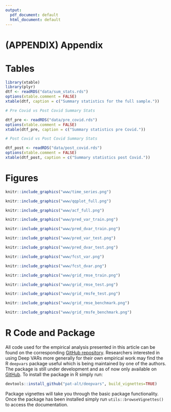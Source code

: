 ```yaml
---
output:
  pdf_document: default
  html_document: default
---
```

# (APPENDIX) Appendix {-}

# Tables {#tables}

```r
library(xtable)
library(plyr)
dtf <- readRDS("data/sum_stats.rds")
options(xtable.comment = FALSE)
xtable(dtf, caption = c("Summary statistics for the full sample."))

```

```r
# Pre Covid vs Post Covid Summary Stats

dtf_pre <- readRDS("data/pre_covid.rds")
options(xtable.comment = FALSE)
xtable(dtf_pre, caption = c("Summary statistics pre Covid."))

```

```r
# Post Covid vs Post Covid Summary Stats

dtf_post <- readRDS("data/post_covid.rds")
options(xtable.comment = FALSE)
xtable(dtf_post, caption = c("Summary statistics post Covid."))

```

\FloatBarrier
\pagebreak

# Figures {#figures}

```r
knitr::include_graphics("www/time_series.png")
```

```r
knitr::include_graphics("www/qqplot_full.png")
```

```r
knitr::include_graphics("www/acf_full.png")
```

```r
knitr::include_graphics("www/pred_var_train.png")
```

```r
knitr::include_graphics("www/pred_dvar_train.png")
```

```r
knitr::include_graphics("www/pred_var_test.png")
```

```r
knitr::include_graphics("www/pred_dvar_test.png")
```

```r
knitr::include_graphics("www/fcst_var.png")
```

```r
knitr::include_graphics("www/fcst_dvar.png")
```

```r
knitr::include_graphics("www/grid_rmse_train.png")
```

```r
knitr::include_graphics("www/grid_rmse_test.png")
```

```r
knitr::include_graphics("www/grid_rmsfe_test.png")
```

```r
knitr::include_graphics("www/grid_rmse_benchmark.png")
```

```r
knitr::include_graphics("www/grid_rmsfe_benchmark.png")
```

\FloatBarrier
\pagebreak

# R Code and Package {#code}

All code used for the empirical analysis presented in this article can be found on the corresponding [GitHub repository](https://github.com/pat-alt/deepvarsMacro). Researchers interested in using Deep VARs more generally for their own empirical work may find the R `deepvars` package useful which is being maintained by one of the authors. The package is still under development and as of now only available on [GitHub](https://github.com/pat-alt/deepvars). To install the package in R simply run:

```r
devtools::install_github("pat-alt/deepvars", build_vignettes=TRUE)
```

Package vignettes will take you through the basic package functionality. Once the package has been installed simply run `utils::browseVignettes()` to access the documentation.

